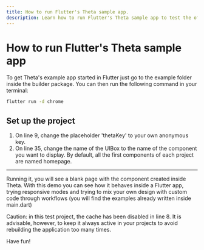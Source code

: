 ```yaml
---
title: How to run Flutter's Theta sample app.
description: Learn how to run Flutter's Theta sample app to test the official Flutter library.
---
```


# How to run Flutter's Theta sample app

To get Theta's example app started in Flutter just go to the example folder inside the builder package. 
You can then run the following command in your terminal:

```bash
flutter run -d chrome
```

## Set up the project

1. On line 9, change the placeholder 'thetaKey' to your own anonymous key.
2. On line 35, change the name of the UIBox to the name of the component you want to display. By default, all the first components of each project are named homepage.

---

Running it, you will see a blank page with the component created inside Theta. With this demo you can see how it behaves inside a Flutter app, trying responsive modes and trying to mix your own design with custom code through workflows (you will find the examples already written inside main.dart)

<Warning>Caution: in this test project, the cache has been disabled in line 8. It is advisable, however, to keep it always active in your projects to avoid rebuilding the application too many times.</Warning>

Have fun!
